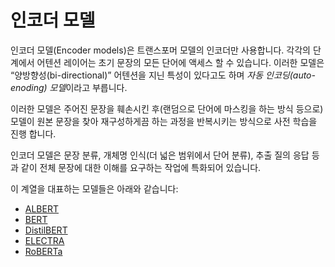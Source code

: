 # 인코더 모델

<CourseFloatingBanner
    chapter={1}
    classNames="absolute z-10 right-0 top-0"
/>

<Youtube id="MUqNwgPjJvQ" />

인코더 모델(Encoder models)은 트랜스포머 모델의 인코더만 사용합니다. 각각의 단계에서 어텐션 레이어는 초기 문장의 모든 단어에 액세스 할 수 있습니다. 이러한 모델은 “양방향성(bi-directional)” 어텐션을 지닌 특성이 있다고도 하며 *자동 인코딩(auto-enoding) 모델*이라고 부릅니다.

이러한 모델은 주어진 문장을 훼손시킨 후(랜덤으로 단어에 마스킹을 하는 방식 등으로) 모델이 원본 문장을 찾아 재구성하게끔 하는 과정을 반복시키는 방식으로 사전 학습을 진행 합니다.

인코더 모델은 문장 분류, 개체명 인식(더 넓은 범위에서 단어 분류), 추출 질의 응답 등과 같이 전체 문장에 대한 이해를 요구하는 작업에 특화되어 있습니다.

이 계열을 대표하는 모델들은 아래와 같습니다:

- [ALBERT](https://huggingface.co/transformers/model_doc/albert.html)
- [BERT](https://huggingface.co/transformers/model_doc/bert.html)
- [DistilBERT](https://huggingface.co/transformers/model_doc/distilbert.html)
- [ELECTRA](https://huggingface.co/transformers/model_doc/electra.html)
- [RoBERTa](https://huggingface.co/transformers/model_doc/roberta.html)
